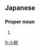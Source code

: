 ==Japanese==
{{ja-kanjitab|お|yomi=k|やなぎ}}
{{ja-kanjitab|こ|yomi=k|やなぎ}}
{{wikipedia|lang=ja}}

===Proper noun===
{{ja-pos|proper|こやなぎ|おやなぎ}}

# {{surname|lang=ja|sort=こやなぎ}}

[[fr:小柳]]